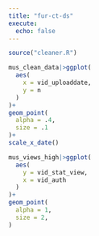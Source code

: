 ```yaml
---
title: "fur-ct-ds"
execute:
  echo: false
---
```


```r
source("cleaner.R")

mus_clean_data|>ggplot(
  aes(
    x = vid_uploaddate,
    y = n
  )
)+
geom_point(
  alpha = .4,
  size = .1
)+
scale_x_date()

mus_views_high|>ggplot(
  aes(
    y = vid_stat_view,
    x = vid_auth
  )
)+
geom_point(
  alpha = 1,
  size = 2,
)



```
